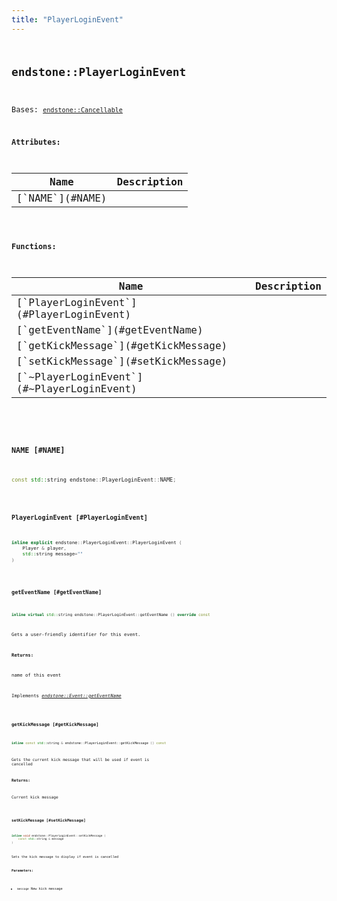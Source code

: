```yaml
---
title: "PlayerLoginEvent"
---
```


## <code className="doc-symbol doc-symbol-class"/> endstone::PlayerLoginEvent

Bases: [`endstone::Cancellable`](classendstone_1_1_cancellable.md)









**Attributes:**

<table>
<thead>
   <tr>
      <th>Name</th>
      <th>Description</th>
   </tr>
</thead>
<tbody>
<tr key="classendstone_1_1_player_login_event_1aaea7a39a26c68c5436ee3f050d6be2e6">
    <td>[`NAME`](#NAME)</td>
    <td></td>
</tr>
</tbody>
</table>






**Functions:**

<table>
<thead>
   <tr>
      <th>Name</th>
      <th>Description</th>
   </tr>
</thead>
<tbody>
<tr key="classendstone_1_1_player_login_event_1a409d08c3d2fde7d1814d0b7d63700fe6">
    <td>[`PlayerLoginEvent`](#PlayerLoginEvent)</td>
    <td></td>
</tr>
<tr key="classendstone_1_1_player_login_event_1a9593905e32bd292c3782ccc93190f92b">
    <td>[`getEventName`](#getEventName)</td>
    <td></td>
</tr>
<tr key="classendstone_1_1_player_login_event_1a25b7ba1f99219f7b07dc41a2aa36b840">
    <td>[`getKickMessage`](#getKickMessage)</td>
    <td></td>
</tr>
<tr key="classendstone_1_1_player_login_event_1a8f5b97ba68ebdaf921e4d9a9e6f8219e">
    <td>[`setKickMessage`](#setKickMessage)</td>
    <td></td>
</tr>
<tr key="classendstone_1_1_player_login_event_1aef505c2ab738b4126b68f20611f118dc">
    <td>[`~PlayerLoginEvent`](#~PlayerLoginEvent)</td>
    <td></td>
</tr>
</tbody>
</table>

### <code className="doc-symbol doc-symbol-variable"/> NAME [#NAME]

```cpp
const std::string endstone::PlayerLoginEvent::NAME;
```


### <code className="doc-symbol doc-symbol-function"/> PlayerLoginEvent [#PlayerLoginEvent]

```cpp
inline explicit endstone::PlayerLoginEvent::PlayerLoginEvent (
    Player & player,
    std::string message=""
) 
```


### <code className="doc-symbol doc-symbol-function"/> getEventName [#getEventName]

```cpp
inline virtual std::string endstone::PlayerLoginEvent::getEventName () override const
```


Gets a user-friendly identifier for this event.




**Returns:**

name of this event 





        
Implements [*endstone::Event::getEventName*](classendstone_1_1_event.md#function-geteventname)

### <code className="doc-symbol doc-symbol-function"/> getKickMessage [#getKickMessage]

```cpp
inline const std::string & endstone::PlayerLoginEvent::getKickMessage () const
```


Gets the current kick message that will be used if event is cancelled




**Returns:**

Current kick message 





        
### <code className="doc-symbol doc-symbol-function"/> setKickMessage [#setKickMessage]

```cpp
inline void endstone::PlayerLoginEvent::setKickMessage (
    const std::string & message
) 
```


Sets the kick message to display if event is cancelled




**Parameters:**


* `message` New kick message 




        